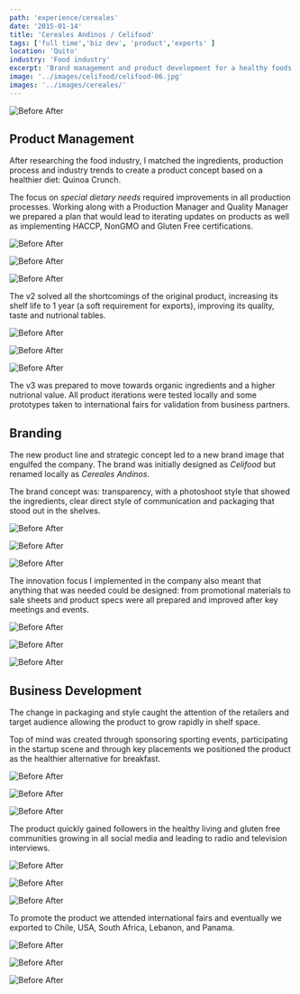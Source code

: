 ```yaml
---
path: 'experience/cereales'
date: '2015-01-14'
title: 'Cereales Andinos / Celifood'
tags: ['full time','biz dev', 'product','exports' ]
location: 'Quito'
industry: 'Food industry'
excerpt: 'Brand management and product development for a healthy foods factory'
image: '../images/celifood/celifood-06.jpg'
images: '../images/cereales/'
---
```


![Before After](../images/cereales/before-after_4.png)



<div class="col-lg-8 my-5">

## Product Management

After researching the food industry, I matched the ingredients, production process and industry trends to create a product concept based on a healthier diet: Quinoa Crunch.

The focus on *special dietary needs* required improvements in all production processes. Working along with a Production Manager and Quality Manager we prepared a plan that would lead to iterating updates on products as well as implementing HACCP, NonGMO and Gluten Free certifications.

</div>

<div class="row">

<div class="col-lg-3 offset-lg-3">

![Before After](../images/cereales/cereales_andinos-10.jpg)

</div>


<div class="col-lg-3">

![Before After](../images/celifood/celifood_7.jpg)

</div>

<div class="col-lg-3">

![Before After](../images/cereales/cereales_andinos-01.jpg)

</div>

</div>

<div class="col-lg-8 my-3">

The v2 solved all the shortcomings of the original product, increasing its shelf life to 1 year (a soft requirement for exports), improving its quality, taste and nutrional tables. 

</div>

<div class="row">

<div class="col-lg-3 offset-lg-3">

![Before After](../images/cereales/cereales_andinos-07.jpg)

</div>

<div class="col-lg-3">

![Before After](../images/celifood/celifood_4.jpg)

</div>

<div class="col-lg-3">

![Before After](../images/cereales/cereales_andinos-12.jpg)

</div>

</div>

<div class="col-lg-8 my-3">

The v3 was prepared to move towards organic ingredients and a higher nutrional value. 
All product iterations were tested locally and some prototypes taken to international fairs for validation from business partners.

</div>

<div class="col-lg-8 my-5">

## Branding 

The new product line and strategic concept led to a new brand image that engulfed the company. The brand was initially designed as *Celifood* but renamed locally as *Cereales Andinos*.  


The brand concept was: transparency, with a photoshoot style that showed the ingredients, clear direct style of communication and packaging that stood out in the shelves. 

</div>

<div class="row">

<div class="col-lg-3 offset-lg-3">

![Before After](../images/celifood/celifood_5.jpg)

</div>

<div class="col-lg-3">

![Before After](../images/celifood/celifood_6.jpg)

</div>

<div class="col-lg-3">

![Before After](../images/celifood/celifood_1.jpg)


</div>

</div>

<div class="col-lg-8">


The innovation focus I implemented in the company also meant that anything that was needed could be designed: from promotional materials to sale sheets and product specs were all prepared and improved after key meetings and events. 

</div>

<div class="row">

<div class="col-lg-3 offset-lg-3">


![Before After](../images/cereales/cereales_andinos-06.jpg)

</div>

<div class="col-lg-3">

![Before After](../images/cereales/cereales_andinos-13.jpg)

</div>

<div class="col-lg-3">

![Before After](../images/celifood/celifood_11.jpg)

</div>
</div>

<div class="col-lg-8 my-5">

## Business Development

The change in packaging and style caught the attention of the retailers and target audience allowing the product to grow rapidly in shelf space. 

Top of mind was created through sponsoring sporting events, participating in the startup scene and through key placements we positioned the product as the healthier alternative for breakfast. 

</div>

<div class="row">

<div class="col-lg-3 offset-lg-3">

![Before After](../images/cereales/cereales_andinos-05.jpg)


</div>

<div class="col-lg-3">

![Before After](../images/cereales/cereales_andinos-04.jpg)

</div>

<div class="col-lg-3">

![Before After](../images/cereales/cereales_andinos-14.jpg)

</div>

</div>

<div class="col-lg-8">
The product quickly gained followers in the healthy living and gluten free communities growing in all social media and leading to radio and television interviews. 
</div>

<div class="row">

<div class="col-lg-3 offset-lg-3">


![Before After](../images/cereales/cereales_andinos-08.jpg)


</div>

<div class="col-lg-3">

![Before After](../images/cereales/cereales_andinos-09.jpg)

</div>

<div class="col-lg-3">

![Before After](../images/celifood/celifood_8.jpg)

</div>
</div>

<div class="col-lg-8">

To promote the product we attended international fairs and eventually we exported to Chile, USA, South Africa, Lebanon, and Panama. 

</div>

<div class="row">

<div class="col-lg-3 offset-lg-3">

![Before After](../images/celifood/celifood_2.jpg)

</div>

<div class="col-lg-3">

![Before After](../images/celifood/celifood_3.jpg)

</div>

<div class="col-lg-3">

![Before After](../images/celifood/celifood_10.jpg)

</div>

</div>







